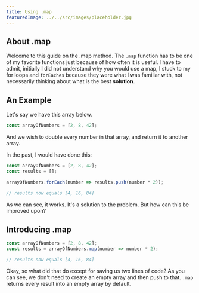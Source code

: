 ```yaml
---
title: Using .map
featuredImage: ../../src/images/placeholder.jpg
---
```


## About .map

Welcome to this guide on the .map method. The `.map` function has to be one
of my favorite functions just because of how often it is useful.
I have to admit, initially I did not understand why you would use a map, I stuck
to my for loops and `forEaches` because they were what I was familiar with,
not necessarily thinking about what is the best **solution**.

## An Example

Let's say we have this array below.

```js
const arrayOfNumbers = [2, 8, 42];
```

And we wish to double every number in that array, and return it to another array.

In the past, I would have done this:

```js
const arrayOfNumbers = [2, 8, 42];
const results = [];

arrayOfNumbers.forEach(number => results.push(number * 2));

// results now equals [4, 16, 84]
```

As we can see, it works. It's a solution to the problem. But how can this be improved upon?

## Introducing .map

```js {2}
const arrayOfNumbers = [2, 8, 42];
const results = arrayOfNumbers.map(number => number * 2);

// results now equals [4, 16, 84]
```

Okay, so what did that do except for saving us two lines of code? As you can see, we don't need to create an empty array and then push to that. `.map` returns every result into an empty array by default.
